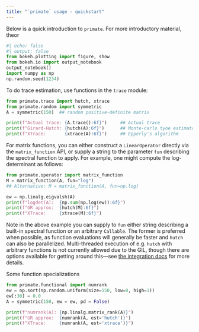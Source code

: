 ```yaml
---
title: "`primate` usage - quickstart"
---
```


Below is a quick introduction to `primate`. For more introductory material, theor

```python
#| echo: false
#| output: false
from bokeh.plotting import figure, show
from bokeh.io import output_notebook
output_notebook()
import numpy as np
np.random.seed(1234)
```

To do trace estimation, use functions in the `trace` module: 
```python
from primate.trace import hutch, xtrace
from primate.random import symmetric
A = symmetric(150)  ## random positive-definite matrix 

print(f"Actual trace: {A.trace():6f}")     ## Actual trace
print(f"Girard-Hutch: {hutch(A):6f}")      ## Monte-carlo tyoe estimator
print(f"XTrace:       {xtrace(A):6f}")     ## Epperly's algorithm
```

For matrix functions, you can either construct a `LinearOperator` directly via the `matrix_function` API, or supply a string to the parameter `fun` describing the spectral function to apply. For example, one might compute the log-determinant as follows:

```python
from primate.operator import matrix_function
M = matrix_function(A, fun="log") 
## Alternative: M = matrix_function(A, fun=np.log)

ew = np.linalg.eigvalsh(A)
print(f"logdet(A):  {np.sum(np.log(ew)):6f}")
print(f"GR approx:  {hutch(M):6f}")
print(f"XTrace:     {xtrace(M):6f}")
```

Note in the above example you can supply to `fun` either string describing a built-in spectral function or an arbitrary `Callable`. The former is preferred when possible, as function evaluations will generally be faster and `hutch` can also be parallelized. Multi-threaded execution of e.g. `hutch` with arbitrary functions is not currently allowed due to the GIL, though there are options available for getting around this---see [the integration docs](../advanced/cpp_integration.qmd) for more details. 

<!-- For 'plain' operators (i.e. `fun = None`), `XTrace` should recover the exact trace (up to very small roundoff error). However, for matrix functions $f(A)$, there will be some inherent inaccuracy as the underlying matrix-vector multiplication is only approximate.  -->

Some function specializations 

```python
from primate.functional import numrank
ew = np.sort(np.random.uniform(size=150, low=0, high=1))
ew[:30] = 0.0
A = symmetric(150, ew = ew, pd = False)

print(f"numrank(A): {np.linalg.matrix_rank(A)}")
print(f"GR approx:  {numrank(A, est='hutch')}")
print(f"XTrace:     {numrank(A, est='xtrace')}")
```
